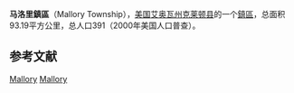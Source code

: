 {{Infobox settlement
|official_name            = 马洛里鎮區
|native_name = Mallory Township
|settlement_type          = [[鎮區_(美国)|鎮區]]
|nickname                 = 
|motto                    =

|image_map                = Map highlighting Mallory Township, Clayton County, Iowa.svg
|mapsize                  = 
|map_caption              = 
|image_map1               = 
|mapsize1                 = 
|map_caption1             =

<!-- Location -->
|coordinates_display      = inline,title
|coordinates_region       = US-IA
|subdivision_type         = 国家
|subdivision_name         = 美国
|subdivision_type1        = [[美国行政区划|州]]
|subdivision_name1        = 艾奥瓦州
|subdivision_type2        = [[艾奥瓦州行政区划|县]]
|subdivision_name2        = [[克萊頓縣_(愛阿華州)|克莱顿县]]

|area_footnotes           = 
|area_magnitude           = 
|area_total_km2           = 93.19
|area_land_km2            = 93.18
|area_water_km2           = 0.01

|population_as_of         = 2000年
|population_footnotes     = 
|population_total         = 391
|population_density_km2   = 4

|elevation_m              = 360
|latd                     = 42
|latm                     = 41
|lats                     = 31
|latNS                    = N
|longd                    = 91
|longm                    = 11
|longs                    = 26
|longEW                   = W

}}
'''马洛里鎮區'''（Mallory Township），[[美国|美国]][[艾奥瓦州|艾奥瓦州]][[克萊頓縣_(愛阿華州)|克莱顿县]]的一个[[鎮區_(美国)|鎮區]]，总面积93.19平方公里，总人口391（2000年美国人口普查）。

==参考文献==
{{reflist}}

{{克萊頓縣 (愛荷華州)}}

[[Category:克萊頓縣鎮區_(艾奧瓦州)|Mallory]]
[[Category:艾奧瓦州鎮區|Mallory]]